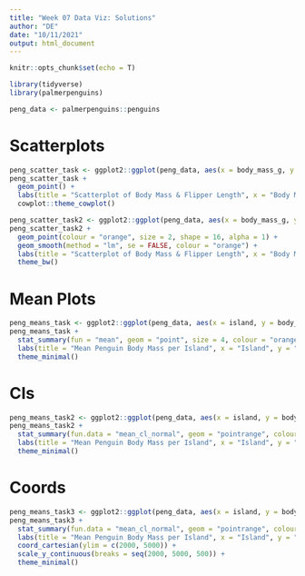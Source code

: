 ```yaml
---
title: "Week 07 Data Viz: Solutions"
author: "DE"
date: "10/11/2021"
output: html_document
---
```


```r
knitr::opts_chunk$set(echo = T)
```

```r
library(tidyverse)
library(palmerpenguins)
```

```r
peng_data <- palmerpenguins::penguins
```




# Scatterplots

```r

peng_scatter_task <- ggplot2::ggplot(peng_data, aes(x = body_mass_g, y = flipper_length_mm))
peng_scatter_task +
  geom_point() +
  labs(title = "Scatterplot of Body Mass & Flipper Length", x = "Body Mass (g)", y = "Flipper Length (mm)") +
  cowplot::theme_cowplot()

```









```r

peng_scatter_task2 <- ggplot2::ggplot(peng_data, aes(x = body_mass_g, y = flipper_length_mm))
peng_scatter_task2 +
  geom_point(colour = "orange", size = 2, shape = 16, alpha = 1) +
  geom_smooth(method = "lm", se = FALSE, colour = "orange") +
  labs(title = "Scatterplot of Body Mass & Flipper Length", x = "Body Mass (g)", y = "Flipper Length (mm)") +
  theme_bw()

```








# Mean Plots

```r

peng_means_task <- ggplot2::ggplot(peng_data, aes(x = island, y = body_mass_g))
peng_means_task +
  stat_summary(fun = "mean", geom = "point", size = 4, colour = "orange") +  
  labs(title = "Mean Penguin Body Mass per Island", x = "Island", y = "Body Mass (g)") +
  theme_minimal()

```


# CIs

```r

peng_means_task2 <- ggplot2::ggplot(peng_data, aes(x = island, y = body_mass_g))
peng_means_task2 +
  stat_summary(fun.data = "mean_cl_normal", geom = "pointrange", colour = "#273358") +  
  labs(title = "Mean Penguin Body Mass per Island", x = "Island", y = "Body Mass (g)") +
  theme_minimal()

```


# Coords

```r

peng_means_task3 <- ggplot2::ggplot(peng_data, aes(x = island, y = body_mass_g))
peng_means_task3 +
  stat_summary(fun.data = "mean_cl_normal", geom = "pointrange", colour = "orange")  +  
  labs(title = "Mean Penguin Body Mass per Island", x = "Island", y = "Body Mass (g)") +
  coord_cartesian(ylim = c(2000, 5000)) + 
  scale_y_continuous(breaks = seq(2000, 5000, 500)) +
  theme_minimal()

```


